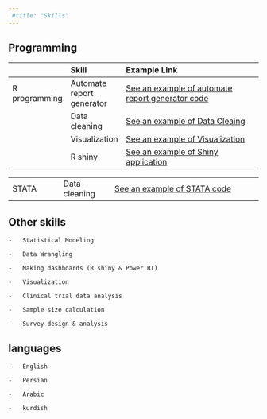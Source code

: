 ```yaml
---
 #title: "Skills"
---
```


## Programming

|               | Skill                     | Example Link                                                                                                   |
|:--------------|:--------------|:-----------------------------------------|
| R programming | Automate report generator | [See an example of automate report generator code](https://github.com/nahmadi69/Automate-report-generator.git) |
|               | Data cleaning             | [See an example of Data Cleaing](https://github.com/nahmadi69/Data-Cleaning.git)                               |
|               | Visualization             | [See an example of Visualization](https://github.com/nahmadi69/Visualization.git)                              |
|               | R shiny                   | [See an example of Shiny application](https://github.com/nahmadi69/Shiny-sample.git)                           |

|       |               |                                                                             |
|:--------------|:--------------|:------------------------------------------|
| STATA | Data cleaning | [See an example of STATA code](https://github.com/nahmadi69/Stata-code.git) |

## Other skills

```         
-   Statistical Modeling

-   Data Wrangling

-   Making dashboards (R shiny & Power BI)

-   Visualization

-   Clinical trial data analysis

-   Sample size calculation

-   Survey design & analysis
```

## languages

```         
-   English

-   Persian

-   Arabic

-   kurdish
```
